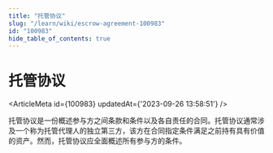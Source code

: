 ```yaml
---
title: "托管协议"
slug: "/learn/wiki/escrow-agreement-100983"
id: "100983"
hide_table_of_contents: true
---
```



# 托管协议

<ArticleMeta id={100983} updatedAt={'2023-09-26 13:58:51'} />
<div className='border-solid border-b border-t-0 my-4 border-[var(--ifm-color-gray-300)]' />

托管协议是一份概述参与方之间条款和条件以及各自责任的合同。托管协议通常涉及一个称为托管代理人的独立第三方，该方在合同指定条件满足之前持有具有价值的资产。然而，托管协议应全面概述所有参与方的条件。

